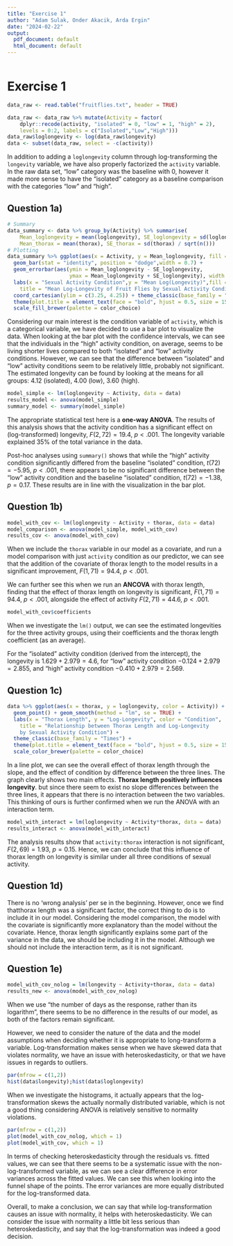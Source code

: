 ```yaml
---
title: "Exercise 1"
author: "Adam Sulak, Onder Akacik, Arda Ergin"
date: "2024-02-22"
output:
  pdf_document: default
  html_document: default
---
```


```         
```

# Exercise 1

```r
data_raw <- read.table("fruitflies.txt", header = TRUE)
```

```r
data_raw <- data_raw %>% mutate(Activity = factor(
    dplyr::recode(activity, "isolated" = 0, "low" = 1, "high" = 2),
    levels = 0:2, labels = c("Isolated","Low","High")))
data_raw$loglongevity <- log(data_raw$longevity)
data <- subset(data_raw, select = -c(activity))
```

In addition to adding a `loglongevity` column through log-transforming the `longevity` variable, we have also properly factorized the `activity` variable. In the raw data set, "low" category was the baseline with $0$, however it made more sense to have the "isolated" category as a baseline comparison with the categories "low" and "high".

## Question 1a)

```r
# Summary
data_summary <- data %>% group_by(Activity) %>% summarise(
    Mean_loglongevity = mean(loglongevity), SE_loglongevity = sd(loglongevity) / sqrt(n()),
    Mean_thorax = mean(thorax), SE_thorax = sd(thorax) / sqrt(n()))
# Plotting
data_summary %>% ggplot(aes(x = Activity, y = Mean_loglongevity, fill = Activity)) +
  geom_bar(stat = "identity", position = "dodge",width = 0.7) +
  geom_errorbar(aes(ymin = Mean_loglongevity - SE_loglongevity, 
                    ymax = Mean_loglongevity + SE_loglongevity), width = 0.2) +
  labs(x = "Sexual Activity Condition",y = "Mean Log(Longevity)",fill = "Condition",
    title = "Mean Log-Longevity of Fruit Flies by Sexual Activity Condition") +
  coord_cartesian(ylim = c(3.25, 4.25)) + theme_classic(base_family = "Times") +
  theme(plot.title = element_text(face = "bold", hjust = 0.5, size = 15)) + 
  scale_fill_brewer(palette = color_choice)
```

Considering our main interest is the condition variable of `activity`, which is a categorical variable, we have decided to use a bar plot to visualize the data. When looking at the bar plot with the confidence intervals, we can see that the individuals in the "high" activity condition, on average, seems to be living shorter lives compared to both "isolated" and "low" activity conditions. However, we can see that the difference between "isolated" and "low" activity conditions seem to be relatively little, probably not significant. The estimated longevity can be found by looking at the means for all groups: $4.12$ (isolated), $4.00$ (low), $3.60$ (high).

```r
model_simple <- lm(loglongevity ~ Activity, data = data)
results_model <- anova(model_simple)
summary_model <- summary(model_simple)
```

The appropriate statistical test here is a **one-way ANOVA**. The results of this analysis shows that the activity condition has a significant effect on (log-transformed) longevity, $F(2, 72) = 19.4$, $p < .001$. The longevity variable explained $35\%$ of the total variance in the data.

Post-hoc analyses using `summary()` shows that while the "high" activity condition significantly differed from the baseline "isolated" condition, $t(72) = -5.95$, $p < .001$, there appears to be no significant difference between the "low" activity condition and the baseline "isolated" condition, $t(72) = -1.38$, $p = 0.17$. These results are in line with the visualization in the bar plot.

## Question 1b)

```r
model_with_cov <- lm(loglongevity ~ Activity + thorax, data = data)
model_comparison <- anova(model_simple, model_with_cov)
results_cov <- anova(model_with_cov)
```

When we include the `thorax` variable in our model as a covariate, and run a model comparison with just `activity` condition as our predictor, we can see that the addition of the covariate of thorax length to the model results in a significant improvement, $F(1, 71) = 94.4$, $p < .001$.

We can further see this when we run an **ANCOVA** with thorax length, finding that the effect of thorax length on longevity is significant, $F(1, 71) = 94.4$, $p < .001$, alongside the effect of activity $F(2, 71) = 44.6$, $p < .001$.

```r
model_with_cov$coefficients
```

When we investigate the `lm()` output, we can see the estimated longevities for the three activity groups, using their coefficients and the thorax length coefficient (as an average).

For the "isolated" activity condition (derived from the intercept), the longevity is $1.629 + 2.979 = 4.6$, for "low" activity condition $-0.124 + 2.979 = 2.855$, and "high" activity condition $-0.410 + 2.979 = 2.569$.

## Question 1c)

```r
data %>% ggplot(aes(x = thorax, y = loglongevity, color = Activity)) + 
  geom_point() + geom_smooth(method = "lm", se = TRUE) +
  labs(x = "Thorax Length", y = "Log-Longevity", color = "Condition",
    title = "Relationship between Thorax Length and Log-Longevity 
    by Sexual Activity Condition") +
  theme_classic(base_family = "Times") + 
  theme(plot.title = element_text(face = "bold", hjust = 0.5, size = 15)) + 
  scale_color_brewer(palette = color_choice)
```

In a line plot, we can see the overall effect of thorax length through the slope, and the effect of condition by difference between the three lines. The graph clearly shows two main effects. **Thorax length positively influences longevity**. but since there seem to exist no slope differences between the three lines, it appears that there is no interaction between the two variables. This thinking of ours is further confirmed when we run the ANOVA with an interaction term.

```r
model_with_interact = lm(loglongevity ~ Activity*thorax, data = data)
results_interact <- anova(model_with_interact)
```

The analysis results show that `activity:thorax` interaction is not significant, $F(2,69) = 1.93$, $p = 0.15$. Hence, we can conclude that this influence of thorax length on longevity is similar under all three conditions of sexual activity.

## Question 1d)

There is no 'wrong analysis' per se in the beginning. However, once we find thatthorax length was a significant factor, the correct thing to do is to include it in our model. Considering the model comparison, the model with the covariate is significantly more explanatory than the model without the covariate. Hence, thorax length significantly explains some part of the variance in the data, we should be including it in the model. Although we should not include the interaction term, as it is not significant.

## Question 1e)

```r
model_with_cov_nolog = lm(longevity ~ Activity+thorax, data = data)
results_new <- anova(model_with_cov_nolog)
```

When we use "the number of days as the response, rather than its logarithm", there seems to be no difference in the results of our model, as both of the factors remain significant.

However, we need to consider the nature of the data and the model assumptions when deciding whether it is appropriate to long-transform a variable. Log-transformation makes sense when we have skewed data that violates normality, we have an issue with heteroskedasticity, or that we have issues in regards to outliers.

```r
par(mfrow = c(1,2))
hist(data$longevity);hist(data$loglongevity)
```

When we investigate the histograms, it actually appears that the log-transformation skews the actually normally distributed variable, which is not a good thing considering ANOVA is relatively sensitive to normality violations.

```r
par(mfrow = c(1,2))
plot(model_with_cov_nolog, which = 1)
plot(model_with_cov, which = 1)
```

In terms of checking heteroskedasticity through the residuals vs. fitted values, we can see that there seems to be a systematic issue with the non-log-transformed variable, as we can see a clear difference in error variances across the fitted values. We can see this when looking into the funnel shape of the points. The error variances are more equally distributed for the log-transformed data.

Overall, to make a conclusion, we can say that while log-transformation causes an issue with normality, it helps with heteroskedasticity. We can consider the issue with normality a little bit less serious than heteroskedasticity, and say that the log-transformation was indeed a good decision.

